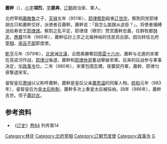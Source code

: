 {{for|辽末将领蕭幹|回離保}}
'''蕭幹'''（{{bd||？|986年||catIdx=X}}），[[乳名|小字]]'''項烈'''，[[表字|字]]'''婆典'''，[[辽朝|辽朝]]政治家、軍人。

北府宰相[[蕭敵魯|蕭敵魯]]之子，[[天禄_(辽朝)|天禄]]五年（951年），[[耶律察割|耶律察割]]殺害[[辽世宗|辽世宗]]，察割同党耶律胡古只和蕭幹交好，派使者召蕭幹。蕭幹说：「我怎么能跟从逆臣？」，将使者捕縛送给寿安王[[耶律璟|耶律璟]]。察割之乱平定，耶律璟（穆宗）赞赏蕭幹忠義，任群牧都[[林牙|林牙]]。[[應曆|應曆]]15年（965年），蕭幹征討上京之北楡林峪的住民烏古部。因功转任北府[[宰相|宰相]]、[[耶律突呂不|突呂不部]]節度使。

[[乾亨_(辽朝)|乾亨]]元年（979年），[[北宋|北宋]]滅[[北漢|北漢]]，企图乘勝奪回[[燕雲十六州|燕雲十六州]]，蕭幹与北進的宋軍在高梁河作战，[[耶律沙|耶律沙]]後退，蕭幹和[[耶律休哥|耶律休哥]]奮战撃破宋軍。后来的征战参与軍事決定，加[[政事令|政事令]]位。二年（980年），宋軍包围瓦橋，夜襲契丹軍，蕭幹、耶律匀骨撃退宋军。

睿智皇后[[萧绰|萧绰]]以父称呼蕭幹。蕭幹是皇后父亲[[蕭思温|蕭思温]]的同輩人物。[[統和|統和]]元年（983年），睿智皇后为[[皇太后|皇太后]][[称制|称制]]，蕭幹多次上奏皇太后被採纳。四年（986年），蕭幹去世。侄子[[蕭討古|蕭討古]]。

== 参考资料 ==
*《[[s:遼史|辽史]]》[[s:遼史/卷84|卷84]] 列传第14
[[Category:林牙|Category:林牙]]
[[Category:北府宰相|Category:北府宰相]]
[[Category:辽朝节度使|Category:辽朝节度使]]
[[Category:政事令|Category:政事令]]
[[Category:契丹萧氏|G]]